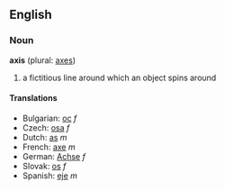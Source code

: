 ==English==

===Noun===
'''axis''' (plural: [[axes]])

# a fictitious line around which an object spins around

====Translations====

*Bulgarian: [[ос]] ''f''
*Czech: [[osa]] ''f''
*Dutch: [[as]] ''m''
*French: [[axe]] ''m''
*German: [[Achse]] ''f''
*Slovak: [[os]] ''f''
*Spanish: [[eje]] ''m''